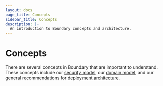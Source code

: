 ```yaml
---
layout: docs
page_title: Concepts
sidebar_title: Concepts
description: |-
  An introduction to Boundary concepts and architecture.
---
```


# Concepts

There are several concepts in Boundary that are important to understand. These concepts include our [security model](/docs/concepts/security-model), our [domain model](/docs/concepts/domain-model), and
our general recommendations for [deployment architecture](/docs/installing/production).
